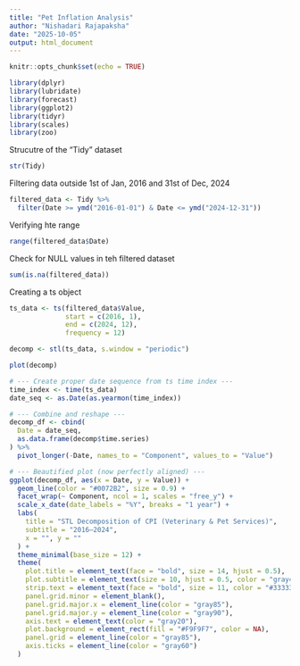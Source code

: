 ```yaml
---
title: "Pet Inflation Analysis"
author: "Nishadari Rajapaksha"
date: "2025-10-05"
output: html_document
---
```


```r
knitr::opts_chunk$set(echo = TRUE)
```

```r
library(dplyr)
library(lubridate)
library(forecast)
library(ggplot2)
library(tidyr)
library(scales)
library(zoo)
```

Strucutre of the "Tidy" dataset

```r
str(Tidy)
```

Filtering data outside 1st of Jan, 2016 and 31st of Dec, 2024

```r
filtered_data <- Tidy %>%
  filter(Date >= ymd("2016-01-01") & Date <= ymd("2024-12-31"))
```

Verifying hte range

```r
range(filtered_data$Date)
```

Check for NULL values in teh filtered dataset

```r
sum(is.na(filtered_data))
```

Creating a ts object

```r
ts_data <- ts(filtered_data$Value,
              start = c(2016, 1),
              end = c(2024, 12),
              frequency = 12)

decomp <- stl(ts_data, s.window = "periodic")

plot(decomp)
```

```r

# --- Create proper date sequence from ts time index ---
time_index <- time(ts_data)
date_seq <- as.Date(as.yearmon(time_index))

# --- Combine and reshape ---
decomp_df <- cbind(
  Date = date_seq,
  as.data.frame(decomp$time.series)
) %>%
  pivot_longer(-Date, names_to = "Component", values_to = "Value")

# --- Beautified plot (now perfectly aligned) ---
ggplot(decomp_df, aes(x = Date, y = Value)) +
  geom_line(color = "#0072B2", size = 0.9) +
  facet_wrap(~ Component, ncol = 1, scales = "free_y") +
  scale_x_date(date_labels = "%Y", breaks = "1 year") +
  labs(
    title = "STL Decomposition of CPI (Veterinary & Pet Services)",
    subtitle = "2016–2024",
    x = "", y = ""
  ) +
  theme_minimal(base_size = 12) +
  theme(
    plot.title = element_text(face = "bold", size = 14, hjust = 0.5),
    plot.subtitle = element_text(size = 10, hjust = 0.5, color = "gray40"),
    strip.text = element_text(face = "bold", size = 11, color = "#333333"),
    panel.grid.minor = element_blank(),
    panel.grid.major.x = element_line(color = "gray85"),
    panel.grid.major.y = element_line(color = "gray90"),
    axis.text = element_text(color = "gray20"),
    plot.background = element_rect(fill = "#F9F9F7", color = NA),
    panel.grid = element_line(color = "gray85"),
    axis.ticks = element_line(color = "gray60")
  )

```

